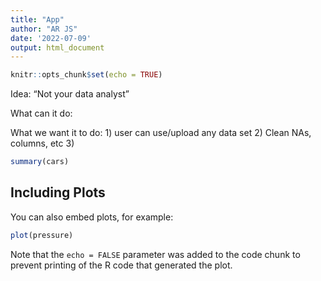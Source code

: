 ```yaml
---
title: "App"
author: "AR JS"
date: '2022-07-09'
output: html_document
---
```


```r
knitr::opts_chunk$set(echo = TRUE)
```

Idea:
"Not your data analyst"

What can it do:

What we want it to do:
1) user can use/upload any data set
2) Clean NAs, columns, etc
3)


```r
summary(cars)
```

## Including Plots

You can also embed plots, for example:

```r
plot(pressure)
```

Note that the `echo = FALSE` parameter was added to the code chunk to prevent printing of the R code that generated the plot.
